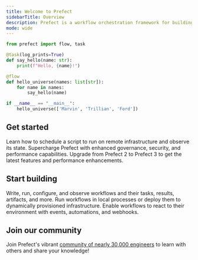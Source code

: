 ```yaml
---
title: Welcome to Prefect
sidebarTitle: Overview
description: Prefect is a workflow orchestration framework for building resilient data pipelines in Python.
mode: wide
---
```


```python
from prefect import flow, task

@task(log_prints=True)
def say_hello(name: str):
    print(f"Hello, {name}!")

@flow
def hello_universe(names: list[str]):
    for name in names:
        say_hello(name)

if __name__ == "__main__":
    hello_universe(['Marvin', 'Trillian', 'Ford'])
```

## Get started

<CardGroup cols={3}>
  <Card title="Quickstart" icon="play" href="get-started/quickstart">
    Learn how to schedule a script to run on remote infrastructure and observe its state.
  </Card>
  <Card title="Prefect Cloud" icon="cloud" href="manage/cloud/index">
    Supercharge Prefect with enhanced governance, security, and performance capabilities.
  </Card>
  <Card title="Upgrade to Prefect 3" icon="sparkles" href="resources/upgrade-to-prefect-3">
    Upgrade from Prefect 2 to Prefect 3 to get the latest features and performance enhancements.
  </Card>
</CardGroup>

## Start building

<CardGroup cols={3}>
  <Card title="Develop" icon="code" href="develop/write-flows">
    Write, run, configure, and observe workflows and their tasks, results, artifacts, and more.
  </Card>
  <Card title="Deploy" icon="rocket" href="deploy/index">
    Run workflows in local processes or deploy them to dynamically provisioned infrastructure.
  </Card>
  <Card title="Automate" icon="robot" href="automate/events/automations-triggers">
    Enable workflows to react to their environment with events, automations, and webhooks.
  </Card>
</CardGroup>

## Join our community

Join Prefect's vibrant [community of nearly 30,000 engineers](/contribute/index/) to learn with others and share your knowledge!
